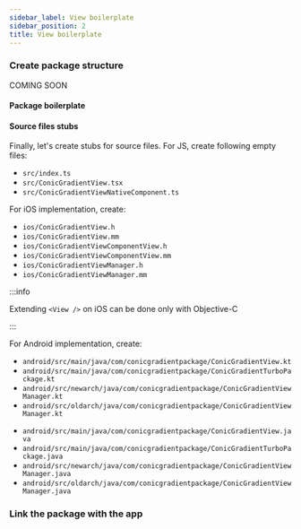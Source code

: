 ```yaml
---
sidebar_label: View boilerplate
sidebar_position: 2
title: View boilerplate
---
```




### Create package structure

<Tabs groupId="package_structure">
<TabItem value="auto" label="Automatic generation">

COMING SOON

</TabItem>
<TabItem value="manual" label="Manual walkthrough">

#### Package boilerplate

<PackageStructureBoilerplate
  isFabricComponent={true}
  packageName="conic-gradient-package"
  packageNameUpperCamelCase="ConicGradientPackage"
  packageNameLowercase="conicgradientpackage"
  packageNameUpperCase="CONIC_GRADIENT_PACKAGE"
/>

#### Source files stubs

Finally, let's create stubs for source files. For JS, create following empty files:

- `src/index.ts`
- `src/ConicGradientView.tsx`
- `src/ConicGradientViewNativeComponent.ts`

For iOS implementation, create:

- `ios/ConicGradientView.h`
- `ios/ConicGradientView.mm`
- `ios/ConicGradientViewComponentView.h`
- `ios/ConicGradientViewComponentView.mm`
- `ios/ConicGradientViewManager.h`
- `ios/ConicGradientViewManager.mm`

:::info

Extending `<View />` on iOS can be done only with Objective-C

:::

For Android implementation, create:

<Tabs groupId="android_lang">
<TabItem value="kotlin" label="Kotlin">

- `android/src/main/java/com/conicgradientpackage/ConicGradientView.kt`
- `android/src/main/java/com/conicgradientpackage/ConicGradientTurboPackage.kt`
- `android/src/newarch/java/com/conicgradientpackage/ConicGradientViewManager.kt`
- `android/src/oldarch/java/com/conicgradientpackage/ConicGradientViewManager.kt`

</TabItem>
<TabItem value="java" label="Java">

- `android/src/main/java/com/conicgradientpackage/ConicGradientView.java`
- `android/src/main/java/com/conicgradientpackage/ConicGradientTurboPackage.java`
- `android/src/newarch/java/com/conicgradientpackage/ConicGradientViewManager.java`
- `android/src/oldarch/java/com/conicgradientpackage/ConicGradientViewManager.java`

</TabItem>
</Tabs>

</TabItem>
</Tabs>

### Link the package with the app

<LinkPackage package="conic-gradient-package" />
